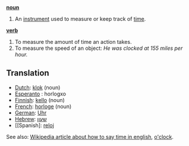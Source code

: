'''[[noun]]'''

# An [[instrument]] used to measure or keep track of [[time]].

'''[[verb]]'''

# To measure the amount of time an action takes.
# To measure the speed of an object: ''He was clocked at 155 miles per hour.''

==Translation==
*[[Dutch]]: [[klok]] (noun)
*[[Esperanto]] : horlogxo
*[[Finnish]]: [[kello]] (noun)
*[[French]]: [[horloge]] (noun)
*[[German]]: [[Uhr]]
*[[Hebrew]]: [[שעון]]
*[[Spanish]: [[reloj]]

See also: [[w:Time|Wikipedia article about how to say time in english]], [[o'clock]].